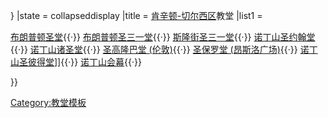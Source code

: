 {{Navbox
|name   = 肯辛顿-切尔西教堂
|border = {{{border|{{{1|}}}}}}
|state = <includeonly>collapsed</includeonly><noinclude>display</noinclude>
|title  = [[肯辛顿-切尔西区]]教堂
|list1 = <div>
[[布朗普顿圣堂]]{{·}}
[[布朗普顿圣三一堂]]{{·}}
[[斯隆街圣三一堂]]{{·}}
[[诺丁山圣约翰堂]]{{·}}
[[诺丁山诸圣堂]]{{·}}
[[圣高隆巴堂 (伦敦)]]{{·}}
[[圣保罗堂 (昂斯洛广场)]]{{·}}
[[诺丁山圣彼得堂]]]]{{·}}
[[诺丁山会幕]]{{·}}
</div>
}}<noinclude>
[[Category:教堂模板]]
</noinclude>